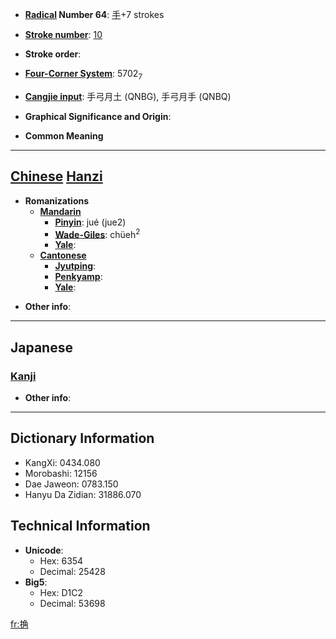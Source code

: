 * '''[[Wiktionary:Chinese radical index| Radical]] Number 64''': [[Wiktionary:Chinese radical index 手|手]]+7 strokes

* '''[[Wiktionary:Chinese total strokes index|Stroke number]]''': [[Wiktionary:Chinese total strokes index 10|10]]

* '''Stroke order''': 

* '''[[Wiktionary:Chinese four corner index|Four-Corner System]]''': 5702<sub>7</sub>

* '''[[Wiktionary:Chinese Cangjie index|Cangjie input]]''': 手弓月土 (QNBG), 手弓月手 (QNBQ)

* '''Graphical Significance and Origin''': 

* '''Common Meaning'''

----

== [[Chinese]] [[Hanzi]] ==

* '''Romanizations'''
** '''[[Mandarin]]'''
*** '''[[Pinyin]]''': jué (jue2)
*** '''[[Wade-Giles]]''': chüeh<sup>2</sup>
*** '''[[Yale]]''': 
** '''[[Cantonese]]'''
*** '''[[Jyutping]]''':
*** '''[[Penkyamp]]''': 
*** '''[[Yale]]''': 

* '''Other info''': 

----

==Japanese==
===[[Kanji]]===
{{kanji|on readings=[[かく]] (kaku), [[さく]] (saku), [[ざく]] (zaku)|kun readings=[[とる]] (toru)}}

* '''Other info''':  

----

== Dictionary Information ==

* KangXi: 0434.080
* Morobashi: 12156
* Dae Jaweon: 0783.150
* Hanyu Da Zidian: 31886.070

== Technical Information ==

* '''Unicode''':
** Hex: 6354
** Decimal: 25428
* '''Big5''':
** Hex: D1C2
** Decimal: 53698

[[fr:捔]]